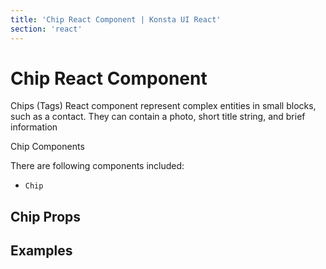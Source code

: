 ```yaml
---
title: 'Chip React Component | Konsta UI React'
section: 'react'
---
```



# Chip React Component

Chips (Tags) React component represent complex entities in small blocks, such as a contact. They can contain a photo, short title string, and brief information

Chip Components

There are following components included:

- `Chip`

## Chip Props

<ChipProps />

## Examples

<ChipsExample />
